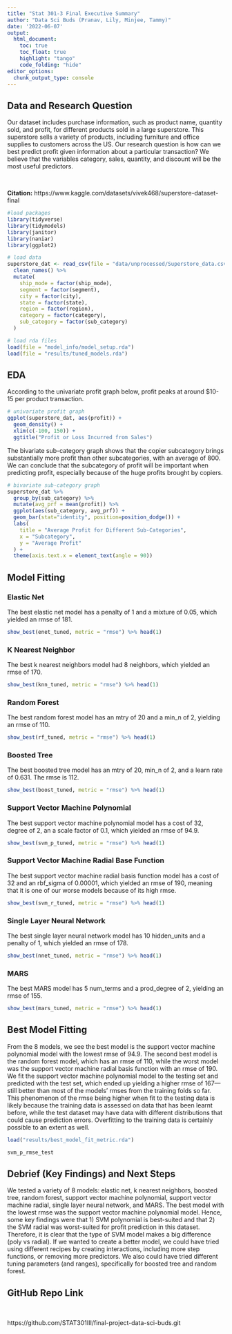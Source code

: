 ```yaml
---
title: "Stat 301-3 Final Executive Summary"
author: "Data Sci Buds (Pranav, Lily, Minjee, Tammy)"
date: '2022-06-07'
output:
  html_document:
    toc: true
    toc_float: true
    highlight: "tango"
    code_folding: "hide"
editor_options: 
  chunk_output_type: console
---
```


## Data and Research Question

Our dataset includes purchase information, such as product name, quantity sold, and profit, for different products sold in a large superstore. This superstore sells a variety of products, including furniture and office supplies to customers across the US. Our research question is how can we best predict profit given information about a particular transaction? We believe that the variables category, sales, quantity, and discount will be the most useful predictors. 

<br>

**Citation:** https://www.kaggle.com/datasets/vivek468/superstore-dataset-final

```r
#load packages 
library(tidyverse)
library(tidymodels)
library(janitor)
library(naniar)
library(ggplot2)

# load data
superstore_dat <- read_csv(file = "data/unprocessed/Superstore_data.csv") %>% 
  clean_names() %>% 
  mutate(
    ship_mode = factor(ship_mode),
    segment = factor(segment),
    city = factor(city),
    state = factor(state),
    region = factor(region),
    category = factor(category),
    sub_category = factor(sub_category)
  )
```

```r
# load rda files
load(file = "model_info/model_setup.rda")
load(file = "results/tuned_models.rda")
```

## EDA

According to the univariate profit graph below, profit peaks at around $10-15 per product transaction.

```r
# univariate profit graph
ggplot(superstore_dat, aes(profit)) +
  geom_density() +
  xlim(c(-100, 150)) +
  ggtitle("Profit or Loss Incurred from Sales")
```

The bivariate sub-category graph shows that the copier subcategory brings substantially more profit than other subcategories, with an average of 800. We can conclude that the subcategory of profit will be important when predicting profit, especially because of the huge profits brought by copiers. 

```r
# bivariate sub-category graph
superstore_dat %>%
  group_by(sub_category) %>%
  mutate(avg_prf = mean(profit)) %>%
  ggplot(aes(sub_category, avg_prf)) +
  geom_bar(stat="identity", position=position_dodge()) +
  labs(
    title = "Average Profit for Different Sub-Categories",
    x = "Subcategory",
    y = "Average Profit"
  ) +
  theme(axis.text.x = element_text(angle = 90))
```


## Model Fitting
### Elastic Net
The best elastic net model has a penalty of 1 and a mixture of 0.05, which yielded an rmse of 181. 
```r
show_best(enet_tuned, metric = "rmse") %>% head(1)
```


### K Nearest Neighbor
The best k nearest neighbors model had 8 neighbors, which yielded an rmse of 170.
```r
show_best(knn_tuned, metric = "rmse") %>% head(1)
```


### Random Forest
The best random forest model has an mtry of 20 and a min_n of 2, yielding an rmse of 110.
```r
show_best(rf_tuned, metric = "rmse") %>% head(1)
```

### Boosted Tree
The best boosted tree model has an mtry of 20, min_n of 2, and a learn rate of 0.631. The rmse is 112.
```r
show_best(boost_tuned, metric = "rmse") %>% head(1)
```

### Support Vector Machine Polynomial
The best support vector machine polynomial model has a cost of 32, degree of 2, an a scale factor of 0.1, which yielded an rmse of 94.9.
```r
show_best(svm_p_tuned, metric = "rmse") %>% head(1)
```

### Support Vector Machine Radial Base Function
The best support vector machine radial basis function model has a cost of 32 and an rbf_sigma of 0.00001, which yielded an rmse of 190, meaning that it is one of our worse models because of its high rmse. 
```r
show_best(svm_r_tuned, metric = "rmse") %>% head(1)
```

### Single Layer Neural Network
The best single layer neural network model has 10 hidden_units and a penalty of 1, which yielded an rmse of 178.
```r
show_best(nnet_tuned, metric = "rmse") %>% head(1)
```

### MARS
The best MARS model has 5 num_terms and a prod_degree of 2, yielding an rmse of 155. 
```r
show_best(mars_tuned, metric = "rmse") %>% head(1)
```

## Best Model Fitting
From the 8 models, we see the best model is the support vector machine polynomial model with the lowest rmse of 94.9. The second best model is the random forest model, which has an rmse of 110, while the worst model was the support vector machine radial basis function with an rmse of 190. 
<br>
We fit the support vector machine polynomial model to the testing set and predicted with the test set, which ended up yielding a higher rmse of 167—still better than most of the models' rmses from the training folds so far. This phenomenon of the rmse being higher when fit to the testing data is likely because the training data is assessed on data that has been learnt before, while the test dataset may have data with different distributions that could cause prediction errors. Overfitting to the training data is certainly possible to an extent as well.

```r
load("results/best_model_fit_metric.rda")

svm_p_rmse_test
```

## Debrief (Key Findings) and Next Steps
We tested a variety of 8 models: elastic net, k nearest neighbors, boosted tree, random forest, support vector machine polynomial, support vector machine radial, single layer neural network, and MARS. The best model with the lowest rmse was the support vector machine polynomial model. Hence, some key findings were that 1) SVM polynomial is best-suited and that 2) the SVM radial was worst-suited for profit prediction in this dataset. Therefore, it is clear that the type of SVM model makes a big difference (poly vs radial). If we wanted to create a better model, we could have tried using different recipes by creating interactions, including more step functions, or removing more predictors. We also could have tried different tuning parameters (and ranges), specifically for boosted tree and random forest. 

## GitHub Repo Link

<br>

https://github.com/STAT301III/final-project-data-sci-buds.git
